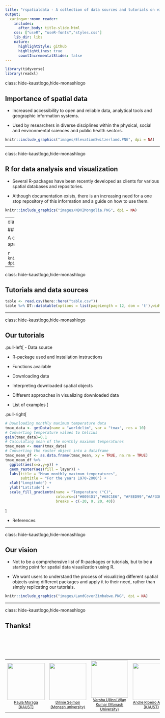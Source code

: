 ```yaml
---
title: "rspatialdata - A collection of data sources and tutorials on visualising spatial data using R"
output:
  xaringan::moon_reader:
    includes:
      after_body: title-slide.html
    css: ["useR", "useR-fonts","styles.css"]
    lib_dir: libs
    nature:
      highlightStyle: github
      highlightLines: true
      countIncrementalSlides: false
---
```




```r
library(tidyverse)
library(readxl)
```

class: hide-kaustlogo,hide-monashlogo

<link rel="stylesheet" href="https://cdnjs.cloudflare.com/ajax/libs/font-awesome/4.7.0/css/font-awesome.min.css">

## Importance of spatial data

- Increased accessibility to open and reliable data, analytical tools and geographic information systems.

- Used by researchers in diverse disciplines within the physical, social and environmental sciences and public health sectors.


```r
knitr::include_graphics("images/ElevationSwitzerland.PNG", dpi = NA)
```

---

class: hide-kaustlogo,hide-monashlogo

## R for data analysis and visualization

- Several R-packages have been recently developed as clients for various spatial databases and repositories.

- Although documentation exists, there is an increasing need for a one stop repository of this information and a guide on how to use them.

```r
knitr::include_graphics("images/NDVIMongolia.PNG", dpi = NA)
```

---
class: hide-kaustlogo,hide-monashlogo

## rspatialdata

A collection of data sources and tutorials on visualizing spatial data using R.

<h3 style="font-size: 25px; text-align: center;"><a href="https://rspatialdata.github.ioa">www.rspatialdata.github.io</a></h3>


```r
knitr::include_graphics("images/listoftutorials.PNG", dpi = NA)
```

---

class: hide-kaustlogo,hide-monashlogo

## Tutorials and data sources

```r
table <- read.csv(here::here("table.csv"))
table %>% DT::datatable(options = list(pageLength = 12, dom = 't'),width = '100%')
```

---

class: hide-kaustlogo,hide-monashlogo

## Our tutorials
.pull-left[
- Data source

- R-package used and installation instructions

- Functions available

- Downloading data

- Interpreting downloaded spatial objects

- Different approaches in visualizing downloaded data

- List of examples
]

.pull-right[
```r
# Downloading monthly maximum temperature data
tmax_data <- getData(name = "worldclim", var = "tmax", res = 10)
# Converting temperature values to Celcius
gain(tmax_data)=0.1
# Calculating mean of the monthly maximum temperatures
tmax_mean <- mean(tmax_data)
# Converting the raster object into a dataframe
tmax_mean_df <- as.data.frame(tmax_mean, xy = TRUE, na.rm = TRUE)
tmax_mean_df %>%
  ggplot(aes(x=x,y=y)) +
  geom_raster(aes(fill = layer)) +
  labs(title = "Mean monthly maximum temperatures",
       subtitle = "For the years 1970-2000") +
  xlab("Longitude") +
  ylab("Latitude") +
  scale_fill_gradientn(name = "Temperature (°C)",
                       colours=c("#0094D1","#68C1E6", "#FEED99","#AF3301"),
                       breaks = c(-20, 0, 20, 40))
```
]

- References

---

class: hide-kaustlogo,hide-monashlogo

## Our vision

- Not to be a comprehensive list of R-packages or tutorials, but to be a starting point for spatial data visualization using R.

- We want users to understand the process of visualizing different spatial objects using different packages and apply it to their need, rather than simply replicating our tutorials.


```r
knitr::include_graphics("images/LandCoverZimbabwe.PNG", dpi = NA)
```

---
class: hide-kaustlogo,hide-monashlogo

## Thanks!

<table style="width:100%; padding-top: 5em;">
<tr>
<td style="width:25%; text-align:center"><img src="images/paulamoraga.png" width="120px"><br><a style="font-size: 12px;"href="https://www.paulamoraga.com/">Paula Moraga (KAUST)</a></td>

<td style="width:25%; text-align:center"><img src="images/dilinieseimon.png" width="120px"><br><a style="font-size: 12px;"href="https://www.linkedin.com/in/dilinieseimon/">Dilinie Seimon (Monash university)</a></td>

<td style="width:25%; text-align:center"><img src="images/varshaujjini.png" width="120px"><br><a style="font-size: 12px;"href="https://www.linkedin.com/in/varsha-ujjinni-vijay-kumar-1026121a4/">Varsha Ujjinni Vijay Kumar (Monash University)</a></td>

<td style="width:25%; text-align:center"><img src="images/andreamaral.png" width="120px"><br><a style="font-size: 12px;" href="https://www.avramaral.com/">Andre Ribeiro Amaral (KAUST)</a></td>
</tr>
</table>

